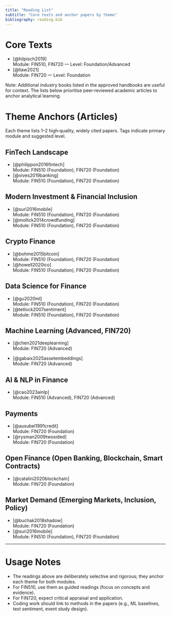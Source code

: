 ```yaml
---
title: "Reading List"
subtitle: "Core texts and anchor papers by theme"
bibliography: reading.bib
---
```


# Core Texts

- [@hilpisch2019]  
  Module: FIN510, FIN720 — Level: Foundation/Advanced
- [@liaw2021]  
  Module: FIN720 — Level: Foundation

Note: Additional industry books listed in the approved handbooks are useful for context. The lists below prioritise peer‑reviewed academic articles to anchor analytical learning.

# Theme Anchors (Articles)

Each theme lists 1–2 high‑quality, widely cited papers. Tags indicate primary module and suggested level.

## FinTech Landscape

- [@philippon2016fintech]  
  Module: FIN510 (Foundation), FIN720 (Foundation)
- [@vives2019banking]  
  Module: FIN510 (Foundation), FIN720 (Foundation)

## Modern Investment & Financial Inclusion

- [@suri2016mobile]  
  Module: FIN510 (Foundation), FIN720 (Foundation)
- [@mollick2014crowdfunding]  
  Module: FIN510 (Foundation), FIN720 (Foundation)

## Crypto Finance

- [@bohme2015bitcoin]  
  Module: FIN510 (Foundation), FIN720 (Foundation)
- [@howell2020ico]  
  Module: FIN510 (Foundation), FIN720 (Foundation)

## Data Science for Finance

- [@gu2020ml]  
  Module: FIN510 (Foundation), FIN720 (Foundation)
- [@tetlock2007sentiment]  
  Module: FIN510 (Foundation), FIN720 (Foundation)

## Machine Learning (Advanced, FIN720)

- [@chen2021deeplearning]  
  Module: FIN720 (Advanced)

- [@gabaix2025assetembeddings]  
  Module: FIN720 (Advanced)

## AI & NLP in Finance

- [@cao2023ainlp]  
  Module: FIN510 (Advanced), FIN720 (Advanced)

## Payments

- [@ausubel1991credit]  
  Module: FIN720 (Foundation)
- [@rysman2009twosided]  
  Module: FIN720 (Foundation)

## Open Finance (Open Banking, Blockchain, Smart Contracts)

- [@catalini2020blockchain]  
  Module: FIN720 (Foundation)

## Market Demand (Emerging Markets, Inclusion, Policy)

- [@buchak2018shadow]  
  Module: FIN720 (Foundation)
- [@suri2016mobile]  
  Module: FIN510 (Foundation), FIN720 (Foundation)

---

# Usage Notes

- The readings above are deliberately selective and rigorous; they anchor each theme for both modules.  
- For FIN510, use them as guided readings (focus on concepts and evidence).  
- For FIN720, expect critical appraisal and application.  
- Coding work should link to methods in the papers (e.g., ML baselines, text sentiment, event study design).
